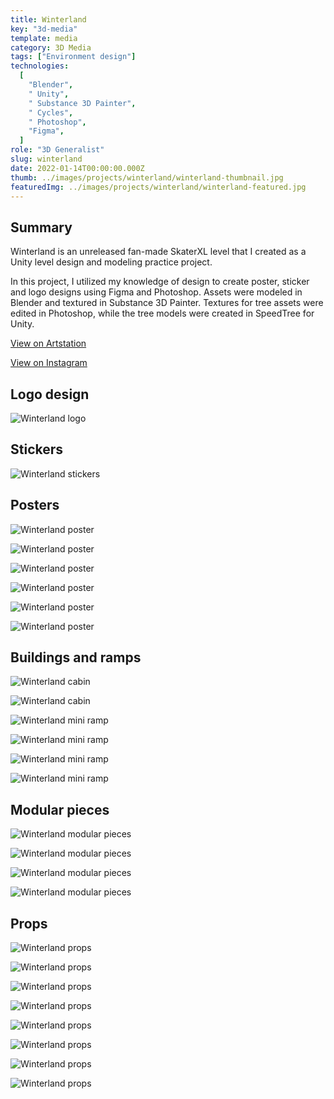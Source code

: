 ---
title: Winterland
key: "3d-media"
template: media
category: 3D Media
tags: ["Environment design"]
technologies:
  [
    "Blender",
    " Unity",
    " Substance 3D Painter",
    " Cycles",
    " Photoshop",
    "Figma",
  ]
role: "3D Generalist"
slug: winterland
date: 2022-01-14T00:00:00.000Z
thumb: ../images/projects/winterland/winterland-thumbnail.jpg
featuredImg: ../images/projects/winterland/winterland-featured.jpg
---



<Summary>

## Summary

<Grid2>

Winterland is an unreleased fan-made SkaterXL level that I created as a Unity level design and modeling practice project.

In this project, I utilized my knowledge of design to create poster, sticker and logo designs using Figma and Photoshop. Assets were modeled in Blender and textured in Substance 3D Painter. Textures for tree assets were edited in Photoshop, while the tree models were created in SpeedTree for Unity.

</Grid2>

<div className="social-links">

<Social>

<a href="https://www.artstation.com/artwork/wJVe1X" className="social-icon">

<FaArtstation />

<span>

View on Artstation

</span>

</a>

</Social>

<Social>

<a href="https://www.instagram.com/p/CYRcSQrqx2Z/" className="social-icon">

<FaInstagram />

<span>

View on Instagram

</span>

</a>

</Social>

</div>

</Summary>

<PSpacing>

## Logo design

</PSpacing>

<Item>

![Winterland logo](../images/projects/winterland/winterland-10.jpg "Winterland logo")

</Item>

<PSpacing>

## Stickers

</PSpacing>

<Item>

![Winterland stickers](../images/projects/winterland/winterland-11.jpg "Winterland logo")

</Item>

<PSpacing>

## Posters

</PSpacing>

<Grid2>

<Item>

![Winterland poster](../images/projects/winterland/winterland-13.jpg "Winterland poster")

</Item>

<Item>

![Winterland poster](../images/projects/winterland/winterland-14.jpg "Winterland poster")

</Item>

<Item>

![Winterland poster](../images/projects/winterland/winterland-17.jpg "Winterland poster")

</Item>

<Item>

![Winterland poster](../images/projects/winterland/winterland-16.jpg "Winterland poster")

</Item>

<Item>

![Winterland poster](../images/projects/winterland/winterland-15.jpg "Winterland poster")

</Item>

<Item>

![Winterland poster](../images/projects/winterland/winterland-18.jpg "Winterland poster")

</Item>

</Grid2>

<PSpacing>

## Buildings and ramps

</PSpacing>

<Grid2>

<Item>

![Winterland cabin](../images/projects/winterland/winterland-1.jpg "Winterland cabin")

</Item>

<Item>

![Winterland cabin](../images/projects/winterland/winterland-1-wireframe.jpg "Winterland cabin")

</Item>

<Item>

![Winterland mini ramp](../images/projects/winterland/winterland-2.jpg "Winterland mini ramp")

</Item>

<Item>

![Winterland mini ramp](../images/projects/winterland/winterland-2-wireframe.jpg "Winterland mini ramp")

</Item>

<Item>

![Winterland mini ramp](../images/projects/winterland/winterland-3.jpg "Winterland mini ramp")

</Item>

<Item>

![Winterland mini ramp](../images/projects/winterland/winterland-3-wireframe.jpg "Winterland mini ramp")

</Item>

</Grid2>

<PSpacing>

## Modular pieces

</PSpacing>

<Grid2>

<Item>

![Winterland modular pieces](../images/projects/winterland/winterland-4.jpg "Winterland modular pieces")

</Item>

<Item>

![Winterland modular pieces](../images/projects/winterland/winterland-4-wireframe.jpg "Winterland modular pieces")

</Item>

<Item>

![Winterland modular pieces](../images/projects/winterland/winterland-5.jpg "Winterland modular pieces")

</Item>

<Item>

![Winterland modular pieces](../images/projects/winterland/winterland-5-wireframe.jpg "Winterland modular pieces")

</Item>

</Grid2>

<PSpacing>

## Props

</PSpacing>

<Grid2>

<Item>

![Winterland props](../images/projects/winterland/winterland-6.jpg "Winterland props")

</Item>

<Item>

![Winterland props](../images/projects/winterland/winterland-6-wireframe.jpg "Winterland props")

</Item>

<Item>

![Winterland props](../images/projects/winterland/winterland-7.jpg "Winterland props")

</Item>

<Item>

![Winterland props](../images/projects/winterland/winterland-7-wireframe.jpg "Winterland props")

</Item>

<Item>

![Winterland props](../images/projects/winterland/winterland-8.jpg "Winterland props")

</Item>

<Item>

![Winterland props](../images/projects/winterland/winterland-8-wireframe.jpg "Winterland props")

</Item>

<Item>

![Winterland props](../images/projects/winterland/winterland-9.jpg "Winterland props")

</Item>

<Item>

![Winterland props](../images/projects/winterland/winterland-9-wireframe.jpg "Winterland props")

</Item>

</Grid2>

<PreFooter />
